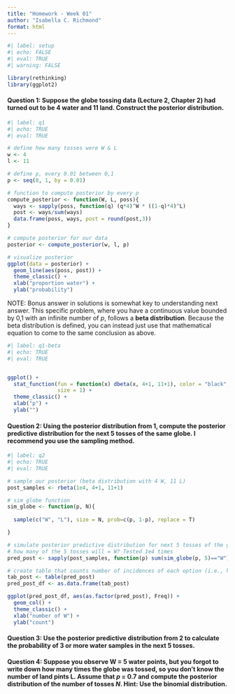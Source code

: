 ```yaml
---
title: "Homework - Week 01"
author: "Isabella C. Richmond"
format: html
---
```


```r
#| label: setup
#| echo: FALSE
#| eval: TRUE
#| warning: FALSE

library(rethinking)
library(ggplot2)
```

#### Question 1: Suppose the globe tossing data (Lecture 2, Chapter 2) had turned out to be 4 water and 11 land. Construct the posterior distribution.

```r
#| label: q1
#| echo: TRUE
#| eval: TRUE

# define how many tosses were W & L
w <- 4
l <- 11

# define p, every 0.01 between 0,1 
p <- seq(0, 1, by = 0.01)

# function to compute posterior by every p
compute_posterior <- function(W, L, poss){
  ways <- sapply(poss, function(q) (q*4)^W * ((1-q)*4)^L)
  post <- ways/sum(ways)
  data.frame(poss, ways, post = round(post,3))
}

# compute posterior for our data
posterior <- compute_posterior(w, l, p)

# visualize posterior 
ggplot(data = posterior) + 
  geom_line(aes(poss, post)) + 
  theme_classic() + 
  xlab("proportion water") + 
  ylab("probability")


```
NOTE: Bonus answer in solutions is somewhat key to understanding next answer. This specific problem, where you have a continuous value bounded by 0,1 with an infinite number of *p*, follows a **beta distribution**. Because the beta distribution is defined, you can instead just use that mathematical equation to come to the same conclusion as above. 

```r
#| label: q1-beta
#| echo: TRUE
#| eval: TRUE


ggplot() +
  stat_function(fun = function(x) dbeta(x, 4+1, 11+1), color = "black",
                size = 1) +
  theme_classic() + 
  xlab("p") + 
  ylab("")

```

#### Question 2: Using the posterior distribution from 1, compute the posterior predictive distribution for the next 5 tosses of the same globe. I recommend you use the sampling method.

```r
#| label: q2
#| echo: TRUE
#| eval: TRUE

# sample our posterior (beta distribution with 4 W, 11 L)
post_samples <- rbeta(1e4, 4+1, 11+1)

# sim globe function
sim_globe <- function(p, N){
  
  sample(c("W", "L"), size = N, prob=c(p, 1-p), replace = T)

}

# simulate posterior predictive distribution for next 5 tosses of the globe
# how many of the 5 tosses will = W? Tested 1e4 times
pred_post <- sapply(post_samples, function(p) sum(sim_globe(p, 5)=="W"))

# create table that counts number of incidences of each option (i.e., how many times will 0 W appear, 1 W, 2 W, 3 W, 4 W, 5 W?)
tab_post <- table(pred_post)
pred_post_df <- as.data.frame(tab_post)

ggplot(pred_post_df, aes(as.factor(pred_post), Freq)) + 
  geom_col() + 
  theme_classic() + 
  xlab("number of W") + 
  ylab("count")
```

#### Question 3: Use the posterior predictive distribution from 2 to calculate the probability of 3 or more water samples in the next 5 tosses.

#### Question 4: Suppose you observe W = 5 water points, but you forgot to write down how many times the globe was tossed, so you don't know the number of land pints L. Assume that *p* = 0.7 and compute the posterior distribution of the number of tosses *N*. Hint: Use the binomial distribution.